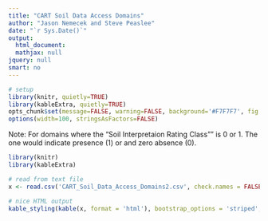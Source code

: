 ---
title: "CART Soil Data Access Domains"
author: "Jason Nemecek and Steve Peaslee"
date: "`r Sys.Date()`"
output:
  html_document:
  mathjax: null
jquery: null
smart: no
---

```{r setup, echo=FALSE, results='hide', warning=FALSE}
# setup
library(knitr, quietly=TRUE)
library(kableExtra, quietly=TRUE)
opts_chunk$set(message=FALSE, warning=FALSE, background='#F7F7F7', fig.align='center', fig.retina=2, dev='png', tidy=FALSE, verbose=FALSE)
options(width=100, stringsAsFactors=FALSE)
```

Note: For domains where the "Soil Interpretaion Rating Class"" is 0 or 1. The one would indicate presence (1) or and zero absence (0).
```{r echo=FALSE, results='asis'}
library(knitr)
library(kableExtra)

# read from text file
x <- read.csv('CART_Soil_Data_Access_Domains2.csv', check.names = FALSE, stringsAsFactors = FALSE)

# nice HTML output
kable_styling(kable(x, format = 'html'), bootstrap_options = 'striped', full_width = TRUE, font_size = 12)
```
